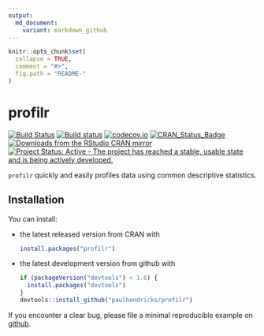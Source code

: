 ```yaml
---
output:
  md_document:
    variant: markdown_github
---
```


<!-- README.md is generated from README.Rmd. Please edit that file -->

```r
knitr::opts_chunk$set(
  collapse = TRUE,
  comment = "#>",
  fig.path = "README-"
)
```

# profilr

[![Build Status](https://travis-ci.org/paulhendricks/profilr.png?branch=master)](https://travis-ci.org/paulhendricks/profilr)
[![Build status](https://ci.appveyor.com/api/projects/status/pcsh36eeajvevjbg/branch/master?svg=true)](https://ci.appveyor.com/project/paulhendricks/profilr/branch/master)
[![codecov.io](http://codecov.io/github/paulhendricks/profilr/coverage.svg?branch=master)](http://codecov.io/github/paulhendricks/profilr?branch=master)
[![CRAN_Status_Badge](http://www.r-pkg.org/badges/version/profilr)](http://cran.r-project.org/package=profilr)
[![Downloads from the RStudio CRAN mirror](http://cranlogs.r-pkg.org/badges/profilr)](http://cran.rstudio.com/package=profilr)
[![Project Status: Active - The project has reached a stable, usable state and is being actively developed.](http://www.repostatus.org/badges/0.1.0/active.svg)](http://www.repostatus.org/#active)

`profilr` quickly and easily profiles data using common descriptive statistics.

## Installation

You can install:

* the latest released version from CRAN with

    ```R
    install.packages("profilr")
    ````

* the latest development version from github with

    ```R
    if (packageVersion("devtools") < 1.6) {
      install.packages("devtools")
    }
    devtools::install_github("paulhendricks/profilr")
    ```

If you encounter a clear bug, please file a minimal reproducible example on [github](https://github.com/paulhendricks/profilr/issues).
